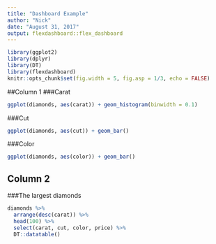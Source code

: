 ```yaml
---
title: "Dashboard Example"
author: "Nick"
date: "August 31, 2017"
output: flexdashboard::flex_dashboard
---
```


```r
library(ggplot2)
library(dplyr)
library(DT)
library(flexdashboard)
knitr::opts_chunk$set(fig.width = 5, fig.asp = 1/3, echo = FALSE)
```

##Column 1 
###Carat

```r
ggplot(diamonds, aes(carat)) + geom_histogram(binwidth = 0.1)
```

###Cut

```r
ggplot(diamonds, aes(cut)) + geom_bar()
```

###Color

```r
ggplot(diamonds, aes(color)) + geom_bar()
```

## Column 2

###The largest diamonds

```r
diamonds %>%
  arrange(desc(carat)) %>%
  head(100) %>%
  select(carat, cut, color, price) %>%
  DT::datatable()
```



